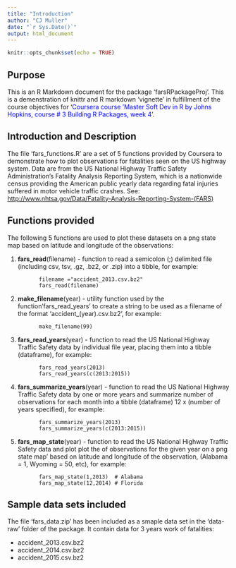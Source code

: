 ```yaml
---
title: "Introduction"
author: "CJ Muller"
date: "`r Sys.Date()`"
output: html_document
---
```


```r
knitr::opts_chunk$set(echo = TRUE)
```

## Purpose

This is an R Markdown document for the package 'farsRPackageProj'. This is a demenstration of knittr and R markdown 'vignette' in fulfillment of the course objectives for '<span style="color:blue">Coursera course 'Master Soft Dev in R by Johns Hopkins, course # 3 Building R Packages, week 4</span>'.


## Introduction and Description

The file 'fars_functions.R' are a set of 5 functions provided by Coursera to demonstrate how to plot observations for fatalities seen on the US highway system.  Data are from the US National Highway Traffic Safety Administration's Fatality Analysis Reporting System, which is a nationwide census providing the American public yearly data regarding fatal injuries suffered in motor vehicle traffic crashes. See: <http://www.nhtsa.gov/Data/Fatality-Analysis-Reporting-System-(FARS)>
 
## Functions provided

The following 5 functions are used to plot these datasets on a png state map based on latitude and longitude of the observations:


1. **fars_read**(filename) - function to read a semicolon (;) delimited file (including csv, tsv, .gz, .bz2, or .zip) into a tibble, for example:

```
          filename ="accident_2013.csv.bz2"
          fars_read(filename)
```

2. **make_filename**(year) - utility function used by the function'fars_read_years' to create a string to be used as a filename of the format 'accident_(year).csv.bz2', for example:

```
          make_filename(99)
```

3. **fars_read_years**(year) - function to read the US National Highway Traffic Safety data by individual file year, placing them into a tibble (dataframe), for example:

```
          fars_read_years(2013)
          fars_read_years(c(2013:2015))
```

4. **fars_summarize_years**(year) - function to read the US National Highway Traffic Safety data by one or more years and summarize number of observations for each month  into a tibble (dataframe) 12 x (number of years specified), for example:

```
          fars_summarize_years(2013)
          fars_summarize_years(c(2013:2015))
```    

5. **fars_map_state**(year) - function to read the US National Highway Traffic Safety data and plot plot the of observations for the given year on a png state map' based on latitude and longitude of the observation, (Alabama = 1, Wyoming = 50, etc), for example:

```
          fars_map_state(1,2013)  # Alabama
          fars_map_state(12,2014) # Florida
```  


## Sample data sets included

The file 'fars_data.zip' has been included as a smaple data set in the 'data-raw' folder of the package. It contain data for 3 years work of fatalities:

* accident_2013.csv.bz2
* accident_2014.csv.bz2
* accident_2015.csv.bz2


